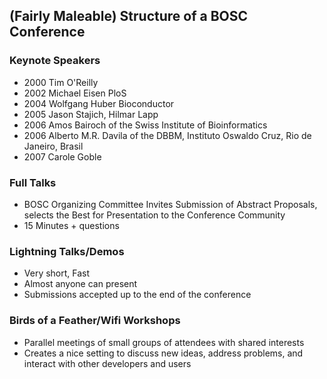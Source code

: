 ==(Fairly Maleable) Structure of a BOSC Conference==
===Keynote Speakers===
* 2000 Tim O'Reilly
* 2002 Michael Eisen PloS
* 2004 Wolfgang Huber Bioconductor
* 2005 Jason Stajich, Hilmar Lapp
* 2006  Amos Bairoch of the Swiss Institute of Bioinformatics
* 2006 Alberto M.R. Davila of the DBBM, Instituto Oswaldo Cruz, Rio de Janeiro, Brasil 
* 2007 Carole Goble
===Full Talks===
* BOSC Organizing Committee Invites Submission of Abstract Proposals, selects the Best for Presentation to the Conference Community
* 15 Minutes + questions
===Lightning Talks/Demos===
* Very short, Fast
* Almost anyone can present
* Submissions accepted up to the end of the conference
===Birds of a Feather/Wifi Workshops===
* Parallel meetings of small groups of attendees with shared interests
* Creates a nice setting to discuss new ideas, address problems, and interact with other developers and users